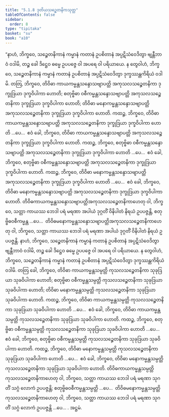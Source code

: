```yaml
---
title: "5.1.8 ဒုတိယသဉ္စေတနိကသုတ္တ"
tableOfContents: false
sidebar:
  order: 8
type: "tipitaka"
basket: "su"
book: "a10"
---
```



<DynamicBreadcrumb />

<Division number="218" book="a10" e="ch" v="17" p="502">

<Paragraph number="1475" book="a10">
“နာဟံ, ဘိက္ခဝေ, သဉ္စေတနိကာနံ ကမ္မာနံ ကတာနံ ဥပစိတာနံ အပ္ပဋိသံဝေဒိတွာ ဗျန္တီဘာဝံ ဝဒါမိ, တဉ္စ ခေါ ဒိဋ္ဌေဝ ဓမ္မေ ဥပပဇ္ဇေ ဝါ အပရေ ဝါ ပရိယာယေ. န တွေဝါဟံ, ဘိက္ခဝေ, သဉ္စေတနိကာနံ ကမ္မာနံ ကတာနံ ဥပစိတာနံ အပ္ပဋိသံဝေဒိတွာ ဒုက္ခဿန္တကိရိယံ ဝဒါမိ.
</Paragraph>

<Paragraph number="1476" book="a10">
တတြ, ဘိက္ခဝေ, တိဝိဓာ ကာယကမ္မန္တသန္ဒောသဗျာပတ္တိ အကုသလသဉ္စေတနိကာ ဒုက္ခုဒြယာ ဒုက္ခဝိပါကာ ဟောတိ; စတုဗ္ဗိဓာ ဝစီကမ္မန္တသန္ဒောသဗျာပတ္တိ အကုသလသဉ္စေတနိကာ ဒုက္ခုဒြယာ ဒုက္ခဝိပါကာ ဟောတိ; တိဝိဓာ မနောကမ္မန္တသန္ဒောသဗျာပတ္တိ အကုသလသဉ္စေတနိကာ ဒုက္ခုဒြယာ ဒုက္ခဝိပါကာ ဟောတိ.
</Paragraph>

<Paragraph number="1477" book="a10">
ကထဉ္စ, ဘိက္ခဝေ, တိဝိဓာ ကာယကမ္မန္တသန္ဒောသဗျာပတ္တိ အကုသလသဉ္စေတနိကာ ဒုက္ခုဒြယာ ဒုက္ခဝိပါကာ ဟောတိ …ပေ…  ဧဝံ ခေါ, ဘိက္ခဝေ, တိဝိဓာ ကာယကမ္မန္တသန္ဒောသဗျာပတ္တိ အကုသလသဉ္စေတနိကာ ဒုက္ခုဒြယာ ဒုက္ခဝိပါကာ ဟောတိ.
</Paragraph>

<Paragraph number="1478" book="a10">
ကထဉ္စ, ဘိက္ခဝေ, စတုဗ္ဗိဓာ ဝစီကမ္မန္တသန္ဒောသဗျာပတ္တိ အကုသလသဉ္စေတနိကာ ဒုက္ခုဒြယာ ဒုက္ခဝိပါကာ ဟောတိ …ပေ…  ဧဝံ ခေါ, ဘိက္ခဝေ, စတုဗ္ဗိဓာ ဝစီကမ္မန္တသန္ဒောသဗျာပတ္တိ အကုသလသဉ္စေတနိကာ ဒုက္ခုဒြယာ ဒုက္ခဝိပါကာ ဟောတိ.
</Paragraph>

<Paragraph number="1479" book="a10">
ကထဉ္စ, ဘိက္ခဝေ, တိဝိဓာ မနောကမ္မန္တသန္ဒောသဗျာပတ္တိ အကုသလသဉ္စေတနိကာ ဒုက္ခုဒြယာ ဒုက္ခဝိပါကာ ဟောတိ …ပေ…  ဧဝံ ခေါ, ဘိက္ခဝေ, တိဝိဓာ မနောကမ္မန္တသန္ဒောသဗျာပတ္တိ အကုသလသဉ္စေတနိကာ ဒုက္ခုဒြယာ ဒုက္ခဝိပါကာ ဟောတိ.
</Paragraph>

<Paragraph number="1480" book="a10">
တိဝိဓကာယကမ္မန္တသန္ဒောသဗျာပတ္တိအကုသလသဉ္စေတနိကာဟေတု ဝါ, ဘိက္ခဝေ, သတ္တာ ကာယဿ ဘေဒါ ပရံ မရဏာ အပါယံ ဒုဂ္ဂတိံ ဝိနိပါတံ နိရယံ ဥပပဇ္ဇန္တိ, စတုဗ္ဗိဓဝစီကမ္မန္တ …ပေ…  တိဝိဓမနောကမ္မန္တသန္ဒောသဗျာပတ္တိအကုသလသဉ္စေတနိကာဟေတု ဝါ, ဘိက္ခဝေ, သတ္တာ ကာယဿ ဘေဒါ ပရံ မရဏာ အပါယံ ဒုဂ္ဂတိံ ဝိနိပါတံ နိရယံ ဥပပဇ္ဇန္တိ.
</Paragraph>

<Paragraph number="1481" book="a10">
နာဟံ, ဘိက္ခဝေ, သဉ္စေတနိကာနံ ကမ္မာနံ ကတာနံ ဥပစိတာနံ အပ္ပဋိသံဝေဒိတွာ ဗျန္တီဘာဝံ ဝဒါမိ, တဉ္စ ခေါ ဒိဋ္ဌေဝ ဓမ္မေ ဥပပဇ္ဇေ ဝါ အပရေ ဝါ ပရိယာယေ. န တွေဝါဟံ, ဘိက္ခဝေ, သဉ္စေတနိကာနံ ကမ္မာနံ ကတာနံ ဥပစိတာနံ အပ္ပဋိသံဝေဒိတွာ ဒုက္ခဿန္တကိရိယံ ဝဒါမိ.
</Paragraph>

<Paragraph number="1482" book="a10">
တတြ ခေါ, ဘိက္ခဝေ, တိဝိဓာ ကာယကမ္မန္တသမ္ပတ္တိ ကုသလသဉ္စေတနိကာ သုခုဒြယာ သုခဝိပါကာ ဟောတိ; စတုဗ္ဗိဓာ ဝစီကမ္မန္တသမ္ပတ္တိ ကုသလသဉ္စေတနိကာ သုခုဒြယာ သုခဝိပါကာ ဟောတိ; တိဝိဓာ မနောကမ္မန္တသမ္ပတ္တိ ကုသလသဉ္စေတနိကာ သုခုဒြယာ သုခဝိပါကာ ဟောတိ.
</Paragraph>

<Paragraph number="1483" book="a10">
ကထဉ္စ, ဘိက္ခဝေ, တိဝိဓာ ကာယကမ္မန္တသမ္ပတ္တိ ကုသလသဉ္စေတနိကာ သုခုဒြယာ သုခဝိပါကာ ဟောတိ …ပေ…  ဧဝံ ခေါ, ဘိက္ခဝေ, တိဝိဓာ ကာယကမ္မန္တသမ္ပတ္တိ ကုသလသဉ္စေတနိကာ သုခုဒြယာ သုခဝိပါကာ ဟောတိ.
</Paragraph>

<Paragraph number="1484" book="a10">
ကထဉ္စ, ဘိက္ခဝေ, စတုဗ္ဗိဓာ ဝစီကမ္မန္တသမ္ပတ္တိ ကုသလသဉ္စေတနိကာ သုခုဒြယာ သုခဝိပါကာ ဟောတိ …ပေ…  ဧဝံ ခေါ, ဘိက္ခဝေ, စတုဗ္ဗိဓာ ဝစီကမ္မန္တသမ္ပတ္တိ ကုသလသဉ္စေတနိကာ သုခုဒြယာ သုခဝိပါကာ ဟောတိ.
</Paragraph>

<Paragraph number="1485" book="a10">
ကထဉ္စ, ဘိက္ခဝေ, တိဝိဓာ မနောကမ္မန္တသမ္ပတ္တိ ကုသလသဉ္စေတနိကာ သုခုဒြယာ သုခဝိပါကာ ဟောတိ …ပေ…  ဧဝံ ခေါ, ဘိက္ခဝေ, တိဝိဓာ မနောကမ္မန္တသမ္ပတ္တိ ကုသလသဉ္စေတနိကာ သုခုဒြယာ သုခဝိပါကာ ဟောတိ.
</Paragraph>

<Paragraph number="1486" book="a10">
တိဝိဓကာယကမ္မန္တသမ္ပတ္တိကုသလသဉ္စေတနိကာဟေတု ဝါ, ဘိက္ခဝေ, သတ္တာ ကာယဿ ဘေဒါ ပရံ မရဏာ သုဂတိံ သဂ္ဂံ လောကံ ဥပပဇ္ဇန္တိ; စတုဗ္ဗိဓဝစီကမ္မန္တသမ္ပတ္တိ …ပေ…  တိဝိဓမနောကမ္မန္တသမ္ပတ္တိကုသလသဉ္စေတနိကာဟေတု ဝါ, ဘိက္ခဝေ, သတ္တာ ကာယဿ ဘေဒါ ပရံ မရဏာ သုဂတိံ သဂ္ဂံ လောကံ ဥပပဇ္ဇန္တိ …ပေ… .

</Paragraph>
</Division>

<Paragraph number="1487" type="center" book="a10">
အဋ္ဌမံ.
</Paragraph>